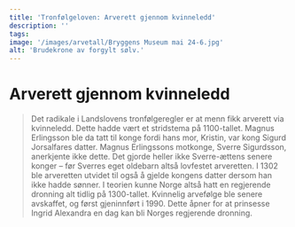 ```yaml
---
title: 'Tronfølgeloven: Arverett gjennom kvinneledd'
description: ''
tags:
image: '/images/arvetall/Bryggens Museum mai 24-6.jpg'
alt: 'Brudekrone av forgylt sølv.'
---
```



# Arverett gjennom kvinneledd

<Blockquote
    quote='«Det er den åttende arv at kongens ektefødte dattersønn, den eldste aleine, skal være konge når hans mor var ektefødt, hvis ingen av de andre finnes.»'
    footer='Kristendomsbolken, kapittel 4' />

<Spacer height={40}/>
<Container stil="initial side">
    Det radikale i Landslovens tronfølgeregler er at menn fikk arverett via kvinneledd. Dette hadde vært et stridstema på 1100-tallet. Magnus Erlingsson ble da tatt til konge fordi hans mor, Kristin, var kong Sigurd Jorsalfares datter. Magnus Erlingssons motkonge, Sverre Sigurdsson, anerkjente ikke dette. Det gjorde heller ikke Sverre-ættens senere konger – før Sverres eget oldebarn altså lovfestet arveretten. I 1302 ble arveretten utvidet til også å gjelde kongens datter dersom han ikke hadde sønner. I teorien kunne Norge altså hatt en regjerende dronning alt tidlig på 1300-tallet. Kvinnelig arvefølge ble senere avskaffet, og først gjeninnført i 1990. Dette åpner for at prinsesse Ingrid Alexandra en dag kan bli Norges regjerende dronning.
</Container>

<Work id="ubb-diplom-0138" />
<Spacer height={170}/>